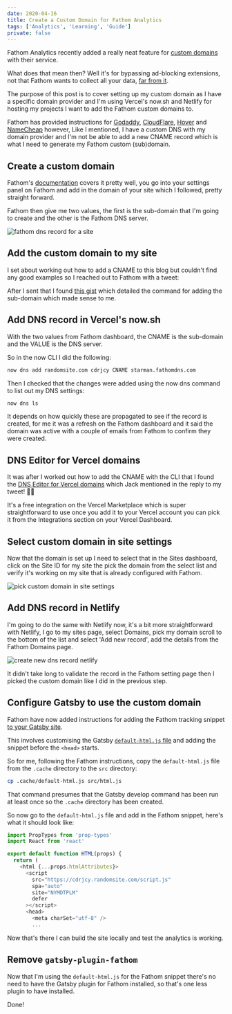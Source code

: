 ```yaml
---
date: 2020-04-16
title: Create a Custom Domain for Fathom Analytics
tags: ['Analytics', 'Learning', 'Guide']
private: false
---
```


Fathom Analytics recently added a really neat feature for [custom
domains] with their service.

What does that mean then? Well it's for bypassing ad-blocking
extensions, not that Fathom wants to collect all your data, [far from
it].

The purpose of this post is to cover setting up my custom domain as I
have a specific domain provider and I'm using Vercel's now.sh and
Netlify for hosting my projects I want to add the Fathom custom
domains to.

Fathom has provided instructions for [Godaddy], [CloudFlare], [Hover]
and [NameCheap] however, Like I mentioned, I have a custom DNS with my
domain provider and I'm not be able to add a new CNAME record which is
what I need to generate my Fathom custom (sub)domain.

## Create a custom domain

Fathom's [documentation] covers it pretty well, you go into your
settings panel on Fathom and add in the domain of your site which I
followed, pretty straight forward.

Fathom then give me two values, the first is the sub-domain that I'm
going to create and the other is the Fathom DNS server.

![fathom dns record for a site]

## Add the custom domain to my site

I set about working out how to add a CNAME to this blog but couldn't
find any good examples so I reached out to Fathom with a tweet:

<Tweet tweetLink="spences10/status/1250786419536277505" />

After I sent that I found [this gist] which detailed the command for
adding the sub-domain which made sense to me.

## Add DNS record in Vercel's now.sh

With the two values from Fathom dashboard, the CNAME is the sub-domain
and the VALUE is the DNS server.

So in the now CLI I did the following:

```bash
now dns add randomsite.com cdrjcy CNAME starman.fathomdns.com
```

Then I checked that the changes were added using the now dns command
to list out my DNS settings:

```bash
now dns ls
```

It depends on how quickly these are propagated to see if the record is
created, for me it was a refresh on the Fathom dashboard and it said
the domain was active with a couple of emails from Fathom to confirm
they were created.

## DNS Editor for Vercel domains

It was after I worked out how to add the CNAME with the CLI that I
found the [DNS Editor for Vercel domains] which Jack mentioned in the
reply to my tweet! 🤦‍♂

It's a free integration on the Vercel Marketplace which is super
straightforward to use once you add it to your Vercel account you can
pick it from the Integrations section on your Vercel Dashboard.

## Select custom domain in site settings

Now that the domain is set up I need to select that in the Sites
dashboard, click on the Site ID for my site the pick the domain from
the select list and verify it's working on my site that is already
configured with Fathom.

![pick custom domain in site settings]

## Add DNS record in Netlify

I'm going to do the same with Netlify now, it's a bit more
straightforward with Netlify, I go to my sites page, select Domains,
pick my domain scroll to the bottom of the list and select 'Add new
record', add the details from the Fathom Domains page.

![create new dns record netlify]

It didn't take long to validate the record in the Fathom setting page
then I picked the custom domain like I did in the previous step.

## Configure Gatsby to use the custom domain

Fathom have now added instructions for adding the Fathom tracking
snippet [to your Gatsby site].

This involves customising the Gatsby [`default-html.js` file] and
adding the snippet before the `<head>` starts.

So for me, following the Fathom instructions, copy the
`default-html.js` file from the `.cache` directory to the `src`
directory:

```bash
cp .cache/default-html.js src/html.js
```

That command presumes that the Gatsby develop command has been run at
least once so the `.cache` directory has been created.

So now go to the `default-html.js` file and add in the Fathom snippet,
here's what it should look like:

```js
import PropTypes from 'prop-types'
import React from 'react'

export default function HTML(props) {
  return (
    <html {...props.htmlAttributes}>
      <script
        src="https://cdrjcy.randomsite.com/script.js"
        spa="auto"
        site="NYMDTPLM"
        defer
      ></script>
      <head>
        <meta charSet="utf-8" />
        ...
```

Now that's there I can build the site locally and test the analytics
is working.

## Remove `gatsby-plugin-fathom`

Now that I'm using the `default-html.js` for the Fathom snippet
there's no need to have the Gatsby plugin for Fathom installed, so
that's one less plugin to have installed.

Done!

<!-- Links -->

[custom domains]: https://usefathom.com/blog/bypass-adblockers
[far from it]: https://usefathom.com/blog/bypass-adblockers
[documentation]: https://usefathom.com/support/custom-domains
[godaddy]: https://ca.godaddy.com/help/add-a-cname-record-19236
[cloudflare]:
  https://support.cloudflare.com/hc/en-us/articles/360020615111-Configuring-a-CNAME-setup
[hover]:
  https://help.hover.com/hc/en-us/articles/217282457-Managing-DNS-records-#h_5eab4aa7-b044-4cc6-a3c0-5869f583edc8
[namecheap]:
  https://www.namecheap.com/support/knowledgebase/article.aspx/9646/2237/how-to-create-a-cname-record-for-your-domain
[this gist]:
  https://gist.github.com/jaydenseric/f4147d7d9788d1f46b30e4ac7b57e6b2
[dns editor for vercel domains]: https://vercel.com/integrations/dns
[fathom dns record for a site]: ./fathom-dns-record-for-site.png
[pick custom domain in site settings]:
  ./pick-custom-domain-in-site-settings.png
[create new dns record netlify]: ./create-new-dns-record-netlify.png
[to your gatsby site]: https://usefathom.com/integrations/gatsbyjs
[`default-html.js` file]: https://www.gatsbyjs.org/docs/custom-html/
